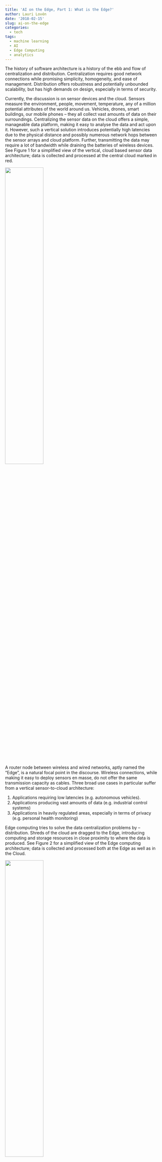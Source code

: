 ```yaml
---
title: 'AI on the Edge, Part 1: What is the Edge?'
author: Lauri Lovén
date: '2018-02-15'
slug: ai-on-the-edge
categories:
  - tech
tags:
  - machine learning
  - AI
  - Edge Computing
  - analytics
---
```


The history of software architecture is a history of the ebb and flow of centralization and distribution. Centralization requires good network connections while promising simplicity, homogeneity, and ease of management. Distribution offers robustness and potentially unbounded scalability, but has high demands on design, especially in terms of security.  

Currently, the discussion is on sensor devices and the cloud. Sensors measure the environment, people, movement, temperature, any of a million potential attributes of the world around us. Vehicles, drones, smart buildings, our mobile phones -- they all collect vast amounts of data on their surroundings. Centralizing the sensor data on the cloud offers a simple, manageable data platform, making it easy to analyse the data and act upon it. However, such a vertical solution introduces potentially high latencies due to the physical distance and possibly numerous network hops between the sensor arrays and cloud platform. Further, transmitting the data may require a lot of bandwidth while draining the batteries of wireless devices. See Figure 1 for a simplified view of the vertical, cloud based sensor data architecture; data is collected and processed at the central cloud marked in red. 

![](/img/Edge 4.jpg){width=50%}

A router node between wireless and wired networks, aptly named the "Edge", is a natural focal point in the discourse. Wireless connections, while making it easy to deploy sensors en masse, do not offer the same transmission capacity as cables. Three broad use cases in particular suffer from a vertical sensor-to-cloud architecture:

1. Applications requiring low latencies (e.g. autonomous vehicles).
1. Applications producing vast amounts of data (e.g. industrial control systems)
1. Applications in heavily regulated areas, especially in terms of privacy (e.g. personal health monitoring)

Edge computing tries to solve the data centralization problems by -- distribution. Shreds of the cloud are dragged to the Edge, introducing computing and storage resources in close proximity to where the data is produced. See Figure 2 for a simplified view of the Edge computing architecture; data is collected and processed both at the Edge as well as in the Cloud.

![](/img/Edge 5.jpg){width=50%} 

Further reading:

* [Mach, P., & Becvar, Z. (2017). Mobile Edge Computing: A Survey on Architecture and Computation Offloading, 19(3), 1628–1656. https://doi.org/10.1109/COMST.2017.2682318](http://arxiv.org/abs/1702.05309)
* [Mao, Y., You, C., Zhang, J., Huang, K., & Letaief, K. B. (2017). A Survey on Mobile Edge Computing: The Communication Perspective, 19(4), 2322–2358. https://doi.org/10.1109/COMST.2017.2745201](http://arxiv.org/abs/1701.01090)
